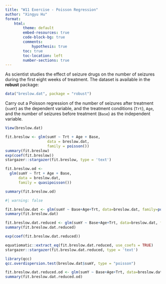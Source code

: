 ```yaml
---
title: "W11 Exercise - Poisson Regression"
author: "Xingyu Hu"
format: 
    html:
        theme: default
        embed-resources: true
        code-block-bg: true
        comments: 
            hypothesis: true
        toc: true
        toc-location: left
        number-sections: true
---
```


As scientist studies the effect of seizure drugs on the number of seizures during the first eight weeks of treatment. The dataset is available in the **robust** package:

```r
data("breslow.dat", package = "robust")
```

Carry out a Poisson regression of the number of seizures after treatment (`sumY`) as the dependent variable, and the treatment conditions (`Trt`), `Age`, and the number of seizures before treatment (`Base`) as the independent variable.

```r
View(breslow.dat)

fit.breslow <- glm(sumY ~ Trt + Age + Base, 
                   data = breslow.dat, 
                   family = poisson())
summary(fit.breslow)
exp(coef(fit.breslow))
stargazer::stargazer(fit.breslow, type = 'text')

fit.breslow.od <-
  glm(sumY ~ Trt + Age + Base,
      data = breslow.dat,
      family = quasipoisson())

summary(fit.breslow.od)
```

```r
#| warning: false

fit.breslow.dat <- glm(sumY ~ Base+Age+Trt, data=breslow.dat, family=poisson())
summary(fit.breslow.dat)

fit.breslow.dat.reduced <- glm(sumY ~ Base+Age+Trt, data=breslow.dat, family=poisson())
summary(fit.breslow.dat.reduced)

exp(coef(fit.breslow.dat.reduced))

equatiomatic::extract_eq(fit.breslow.dat.reduced, use_coefs = TRUE)
stargazer::stargazer(fit.breslow.dat.reduced, type = 'text')

library(qcc)
qcc.overdispersion.test(breslow.dat$sumY, type = "poisson")

fit.breslow.dat.reduced.od <- glm(sumY ~ Base+Age+Trt, data=breslow.dat, family = quasipoisson())
summary(fit.breslow.dat.reduced.od)
```


